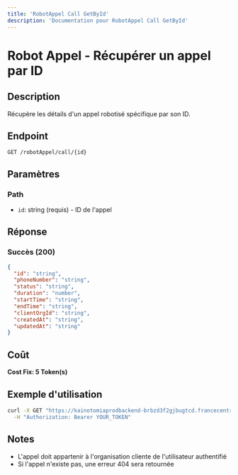 ```yaml
---
title: 'RobotAppel Call GetById'
description: 'Documentation pour RobotAppel Call GetById'
---
```


# Robot Appel - Récupérer un appel par ID

## Description
Récupère les détails d'un appel robotisé spécifique par son ID.

## Endpoint
```
GET /robotAppel/call/{id}
```

## Paramètres

### Path
- `id`: string (requis) - ID de l'appel

## Réponse

### Succès (200)
```json
{
  "id": "string",
  "phoneNumber": "string",
  "status": "string",
  "duration": "number",
  "startTime": "string",
  "endTime": "string",
  "clientOrgId": "string",
  "createdAt": "string",
  "updatedAt": "string"
}
```

## Coût
**Cost Fix: 5 Token(s)**

## Exemple d'utilisation

```bash
curl -X GET "https://kainotomiaprodbackend-brbzd3f2gjbugtcd.francecentral-01.azurewebsites.net/robotAppel/call/call-id-123" \
  -H "Authorization: Bearer YOUR_TOKEN"
```

## Notes
- L'appel doit appartenir à l'organisation cliente de l'utilisateur authentifié
- Si l'appel n'existe pas, une erreur 404 sera retournée 
